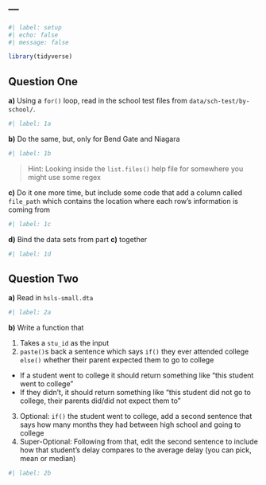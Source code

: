 ---
---

```r
#| label: setup
#| echo: false
#| message: false

library(tidyverse)
```

## Question One

**a)** Using a `for()` loop, read in the school test files from `data/sch-test/by-school/`.

```r
#| label: 1a


```


**b)** Do the same, but, only for Bend Gate and Niagara

```r
#| label: 1b


```

> Hint: Looking inside the `list.files()` help file for somewhere you might use some regex

**c)** Do it one more time, but include some code that add a column called `file_path` which contains the location where each row's information is coming from

```r
#| label: 1c


```

**d)** Bind the data sets from part **c)** together

```r
#| label: 1d


```

## Question Two

**a)** Read in `hsls-small.dta`

```r
#| label: 2a


```

**b)** Write a function that

1. Takes a `stu_id` as the input
2. `paste()`s back a sentence which says `if()` they ever attended college `else()` whether their parent expected them to go to college
  - If a student went to college it should return something like "this student went to college"
  - If they didn't, it should return something like "this student did not go to college, their parents did/did not expect them to"
3. Optional: `if()` the student went to college, add a second sentence that says how many months they had between high school and going to college
4. Super-Optional: Following from that, edit the second sentence to include how that student's delay compares to the average delay (you can pick, mean or median)

```r
#| label: 2b


```


```{=html}
<!--
Once complete, turn in the .qmd file (must render successfully) to Canvas by Tuesday 12:00pm following the lesson.
Assignments will be graded before next lesson on Wednesday in line with the grading policy outlined in the syllabus.
-->
```
